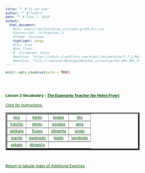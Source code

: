 ```yaml
---
title: "" #"l3-voc-tab"
author: "" #"JLAUro"
date: "" #"June 7, 2018"
output: 
  html_document:
    #css: bootstrap/bootstrap-cerulean-grn99.min.css
    #javascript: js/hideshow.js
    #theme: cerulean
    highlight: tango
    #toc: true
    #toc_float: 
    #  collapsed: false
    #mathjax: "https://cdnjs.cloudflare.com/ajax/libs/mathjax/2.7.1/MathJax.js?config=TeX-AMS-MML_HTMLorMML"
    #mathjax: "file:///sdcard//MathJax/MathJax.js?config=TeX-AMS-MML_HTMLorMML"
---
```


```r
knitr::opts_chunk$set(echo = TRUE)
```

<style>
a, body { 
color: #005500; 
font-size: 12px; 
}	

a:visited { color: #009900; }

[id^='tr'] {
display: none;
}

mark {
padding: 3px 3px;
text-align: left;
font-style: italic;
font-size: 10px;
background-color: #007700;
color: white;
margin-top: 0px;
margin-left: 5px;
}

</style>

<script type='text/javascript'>
function toggle_visibility(id) {
var e = document.getElementById(id);
e.style.display = ((e.style.display!='block') ? 'block' : 'none');
}
</script>

<br/><br/>

<p>
<h4>Lesson 3 Vocabulary  - <a  href=http://www.gutenberg.org/files/8177/8177-h/8177-h.htm>The Esperanto Teacher (by Helen Fryer)</a> <br/></h4>
<a id='r0' href='#' onclick="toggle_visibility('tr0');">
Click for Instructions.</a>
<div id='tr0'>
&nbsp;
<mark>Click on each link to toggle the English translation.  Reload page to turn off all translations.</mark>
</div>
</p>

<table width='100%' border='5px' cellspacing='5px' cellpadding='5px'>
<tr id='r1'>
<td align='center' valign='middle'><a id='item1' href='#r0' onclick="toggle_visibility('tr1');">jaro</a>
<div id='tr1'><mark> year</mark></div></td>

<td align='center' valign='middle'><a id='item2' href='#r0' onclick="toggle_visibility('tr2');">kanto</a>
<div id='tr2'><mark> song</mark></div></td>

<td align='center' valign='middle'><a id='item3' href='#r0' onclick="toggle_visibility('tr3');">knabo</a>
<div id='tr3'><mark> boy</mark></div></td>

<td align='center' valign='middle'><a id='item4' href='#r0' onclick="toggle_visibility('tr4');">lilio</a>
<div id='tr4'><mark> lily</mark></div></td>
</tr>
<tr id='r2'>

<td align='center' valign='middle'><a id='item5' href='#r1' onclick="toggle_visibility('tr5');">tranĉilo</a>
<div id='tr5'><mark> knife</mark></div></td>

<td align='center' valign='middle'><a id='item6' href='#r1' onclick="toggle_visibility('tr6');">dento</a>
<div id='tr6'><mark> tooth</mark></div></td>

<td align='center' valign='middle'><a id='item7' href='#r1' onclick="toggle_visibility('tr7');">agrabla</a>
<div id='tr7'><mark> agreeable, pleasant</mark></div></td>

<td align='center' valign='middle'><a id='item8' href='#r1' onclick="toggle_visibility('tr8');">akra</a>
<div id='tr8'><mark> sharp</mark></div></td>
</tr>
<tr id='r3'>

<td align='center' valign='middle'><a id='item9' href='#r2' onclick="toggle_visibility('tr9');">delikata</a>
<div id='tr9'><mark> delicate</mark></div></td>

<td align='center' valign='middle'><a id='item10' href='#r2' onclick="toggle_visibility('tr10');">flugas</a>
<div id='tr10'><mark> fly, flies</mark></div></td>

<td align='center' valign='middle'><a id='item11' href='#r2' onclick="toggle_visibility('tr11');">diligenta</a>
<div id='tr11'><mark> diligent</mark></div></td>

<td align='center' valign='middle'><a id='item12' href='#r2' onclick="toggle_visibility('tr12');">lundo</a>
<div id='tr12'><mark> Monday</mark></div></td>
</tr>
<tr id='r4'>

<td align='center' valign='middle'><a id='item13' href='#r3' onclick="toggle_visibility('tr13');">mardo</a>
<div id='tr13'><mark> Tuesday</mark></div></td>

<td align='center' valign='middle'><a id='item14' href='#r3' onclick="toggle_visibility('tr14');">merkredo</a>
<div id='tr14'><mark> Wednesday</mark></div></td>

<td align='center' valign='middle'><a id='item15' href='#r3' onclick="toggle_visibility('tr15');">ĵaŭdo</a>
<div id='tr15'><mark> Thursday</mark></div></td>

<td align='center' valign='middle'><a id='item16' href='#r3' onclick="toggle_visibility('tr16');">vendredo</a>
<div id='tr16'><mark> Friday</mark></div></td>
</tr>
<tr id='r5'>

<td align='center' valign='middle'><a id='item17' href='#r4' onclick="toggle_visibility('tr17');">sabato</a>
<div id='tr17'><mark> Saturday</mark></div></td>

<td align='center' valign='middle'><a id='item18' href='#r4' onclick="toggle_visibility('tr18');">dimanĉo</a>
<div id='tr18'><mark> Sunday</mark></div></td>

</tr>
</table>
<br/>
<p>
<a href=addExercises.html>Return to tabular index of Additional Exerices</a>
</p>

